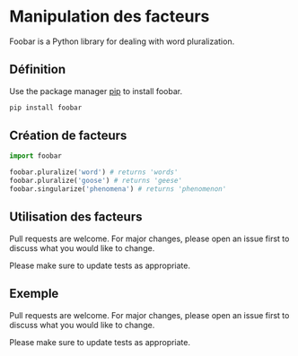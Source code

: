 # Manipulation des facteurs

Foobar is a Python library for dealing with word pluralization.

## Définition

Use the package manager [pip](https://pip.pypa.io/en/stable/) to install foobar.

```bash
pip install foobar
```

## Création de facteurs

```python
import foobar

foobar.pluralize('word') # returns 'words'
foobar.pluralize('goose') # returns 'geese'
foobar.singularize('phenomena') # returns 'phenomenon'
```

## Utilisation des facteurs
Pull requests are welcome. For major changes, please open an issue first to discuss what you would like to change.

Please make sure to update tests as appropriate.

## Exemple
Pull requests are welcome. For major changes, please open an issue first to discuss what you would like to change.

Please make sure to update tests as appropriate.